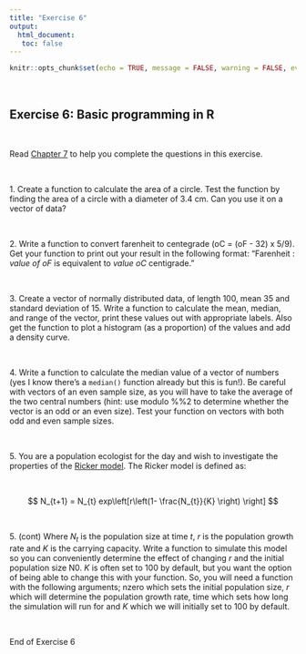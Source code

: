 ```yaml
---
title: "Exercise 6"
output: 
  html_document:
   toc: false
---
```


```r
knitr::opts_chunk$set(echo = TRUE, message = FALSE, warning = FALSE, eval = FALSE, cache = FALSE)
```

\  

## Exercise 6: Basic programming in R

\  

Read [Chapter 7](https://intro2r.com/prog-r.html) to help you complete the questions in this exercise.

\  

1\. Create a function to calculate the area of a circle. Test the function by finding the area of a circle with a diameter of 3.4 cm. Can you use it on a vector of data?

\  

2\. Write a function to convert farenheit to centegrade (oC = (oF - 32) x 5/9). Get your function to print out your result in the following format: "Farenheit : *value of oF* is equivalent to *value oC* centigrade."

\  

3\. Create a vector of normally distributed data, of length 100, mean 35 and standard deviation of 15. Write a function to calculate the mean, median, and range of the vector, print these values out with appropriate labels. Also get the function to plot a histogram (as a proportion) of the values and add a density curve.

\  

4\. Write a function to calculate the median value of a vector of numbers (yes I know there's a ```median()``` function already but this is fun!). Be careful with vectors of an even sample size, as you will have to take the average of the two central numbers (hint: use modulo  %%2 to determine whether the vector is an odd or an even size). Test your function on vectors with both odd and even sample sizes. 

\  

5\. You are a population ecologist for the day and wish to investigate the properties of the [Ricker model](https://en.wikipedia.org/wiki/Ricker_model). The Ricker model is defined as:

\  


$$ N_{t+1} = N_{t} exp\left[r\left(1- \frac{N_{t}}{K} \right) \right] $$

\  

5\. (cont) Where *N~t~* is the population size at time *t*, *r* is the population growth rate and *K* is the carrying capacity. Write a function to simulate this model so you can conveniently determine the effect of changing *r* and the initial population size N0. *K* is often set to 100 by default, but you want the option of being able to change this with your function. So, you will need a function with the following arguments; nzero which sets the initial population size, *r* which will determine the population growth rate, time which sets how long the simulation will run for and *K* which we will initially set to 100 by default.

\  

End of Exercise 6